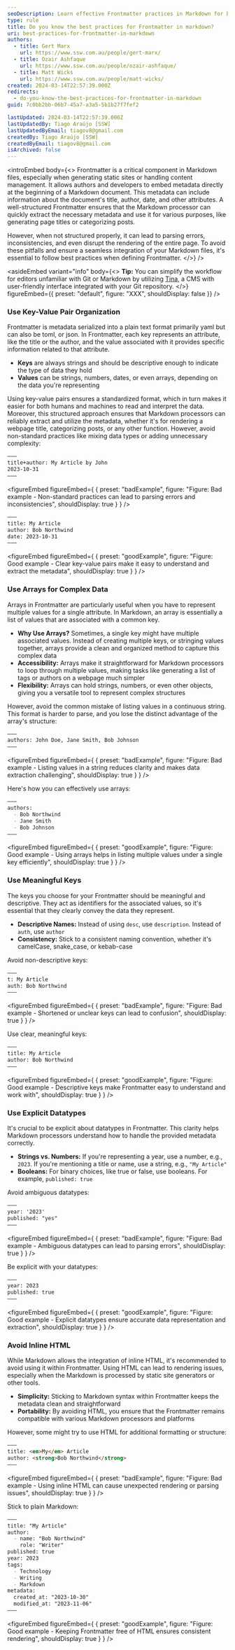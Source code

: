 ```yaml
---
seoDescription: Learn effective Frontmatter practices in Markdown for better metadata management, seamless integration with static site generators, and improved content organization.
type: rule
title: Do you know the best practices for Frontmatter in markdown?
uri: best-practices-for-frontmatter-in-markdown
authors:
  - title: Gert Marx
    url: https://www.ssw.com.au/people/gert-marx/
  - title: Ozair Ashfaque
    url: https://www.ssw.com.au/people/ozair-ashfaque/
  - title: Matt Wicks
    url: https://www.ssw.com.au/people/matt-wicks/
created: 2024-03-14T22:57:39.000Z
redirects:
  - do-you-know-the-best-practices-for-frontmatter-in-markdown
guid: 7c0bb2bb-06b7-45a7-a3a5-5b1b27f7fef2

lastUpdated: 2024-03-14T22:57:39.000Z
lastUpdatedBy: Tiago Araújo [SSW]
lastUpdatedByEmail: tiagov8@gmail.com
createdBy: Tiago Araújo [SSW]
createdByEmail: tiagov8@gmail.com
isArchived: false
---
```


<introEmbed
  body={<>
Frontmatter is a critical component in Markdown files, especially when generating static sites or handling content management. It allows authors and developers to embed metadata directly at the beginning of a Markdown document. This metadata can include information about the document's title, author, date, and other attributes. A well-structured Frontmatter ensures that the Markdown processor can quickly extract the necessary metadata and use it for various purposes, like generating page titles or categorizing posts.

However, when not structured properly, it can lead to parsing errors, inconsistencies, and even disrupt the rendering of the entire page. To avoid these pitfalls and ensure a seamless integration of your Markdown files, it's essential to follow best practices when defining Frontmatter.
  </>}
/>

<asideEmbed
  variant="info"
  body={<>
    **Tip:** You can simplify the workflow for editors unfamiliar with Git or Markdown by utilizing [Tina](https://tina.io), a CMS with user-friendly interface integrated with your Git repository.
  </>}
  figureEmbed={{
    preset: "default",
    figure: "XXX",
    shouldDisplay: false
  }}
/>


### Use Key-Value Pair Organization

Frontmatter is metadata serialized into a plain text format primarily yaml but can also be toml, or json. In Frontmatter, each key represents an attribute, like the title or the author, and the value associated with it provides specific information related to that attribute.

* **Keys** are always strings and should be descriptive enough to indicate the type of data they hold
* **Values** can be strings, numbers, dates, or even arrays, depending on the data you're representing

Using key-value pairs ensures a standardized format, which in turn makes it easier for both humans and machines to read and interpret the data. Moreover, this structured approach ensures that Markdown processors can reliably extract and utilize the metadata, whether it's for rendering a webpage title, categorizing posts, or any other function.
However, avoid non-standard practices like mixing data types or adding unnecessary complexity:

```md
–––
title+author: My Article by John
2023-10-31
–––
```
<figureEmbed figureEmbed={ {
  preset: "badExample",
  figure: "Figure: Bad example - Non-standard practices can lead to parsing errors and inconsistencies",
  shouldDisplay: true
} } />


```md
–––
title: My Article
author: Bob Northwind
date: 2023-10-31
–––
```
<figureEmbed figureEmbed={ {
  preset: "goodExample",
  figure: "Figure: Good example - Clear key-value pairs make it easy to understand and extract the metadata",
  shouldDisplay: true
} } />


### Use Arrays for Complex Data

Arrays in Frontmatter are particularly useful when you have to represent multiple values for a single attribute. In Markdown, an array is essentially a list of values that are associated with a common key.

* **Why Use Arrays?** Sometimes, a single key might have multiple associated values. Instead of creating multiple keys, or stringing values together, arrays provide a clean and organized method to capture this complex data
* **Accessibility:** Arrays make it straightforward for Markdown processors to loop through multiple values, making tasks like generating a list of tags or authors on a webpage much simpler
* **Flexibility:** Arrays can hold strings, numbers, or even other objects, giving you a versatile tool to represent complex structures

However, avoid the common mistake of listing values in a continuous string. This format is harder to parse, and you lose the distinct advantage of the array's structure:

```md
–––
authors: John Doe, Jane Smith, Bob Johnson
–––
```
<figureEmbed figureEmbed={ {
  preset: "badExample",
  figure: "Figure: Bad example - Listing values in a string reduces clarity and makes data extraction challenging",
  shouldDisplay: true
} } />


Here's how you can effectively use arrays:

```md
–––
authors:
  - Bob Northwind
  - Jane Smith
  - Bob Johnson
–––
```
<figureEmbed figureEmbed={ {
  preset: "goodExample",
  figure: "Figure: Good example - Using arrays helps in listing multiple values under a single key efficiently",
  shouldDisplay: true
} } />


### Use Meaningful Keys

The keys you choose for your Frontmatter should be meaningful and descriptive. They act as identifiers for the associated values, so it's essential that they clearly convey the data they represent.

* **Descriptive Names:** Instead of using `desc`, use `description`. Instead of `auth`, use `author`
* **Consistency:** Stick to a consistent naming convention, whether it's camelCase, snake_case, or kebab-case

Avoid non-descriptive keys:

``` md
–––
t: My Article
auth: Bob Northwind
–––
```
<figureEmbed figureEmbed={ {
  preset: "badExample",
  figure: "Figure: Bad example - Shortened or unclear keys can lead to confusion",
  shouldDisplay: true
} } />


Use clear, meaningful keys:

``` md
–––
title: My Article
author: Bob Northwind
–––
```
<figureEmbed figureEmbed={ {
  preset: "goodExample",
  figure: "Figure: Good example - Descriptive keys make Frontmatter easy to understand and work with",
  shouldDisplay: true
} } />


### Use Explicit Datatypes

It's crucial to be explicit about datatypes in Frontmatter. This clarity helps Markdown processors understand how to handle the provided metadata correctly.

* **Strings vs. Numbers:** If you're representing a year, use a number, e.g., `2023`. If you're mentioning a title or name, use a string, e.g., `"My Article"`
* **Booleans:** For binary choices, like true or false, use booleans. For example, `published: true`

Avoid ambiguous datatypes:

``` md
–––
year: '2023'
published: "yes"
–––
```
<figureEmbed figureEmbed={ {
  preset: "badExample",
  figure: "Figure: Bad example - Ambiguous datatypes can lead to parsing errors",
  shouldDisplay: true
} } />


Be explicit with your datatypes:

``` md
–––
year: 2023
published: true
–––
```
<figureEmbed figureEmbed={ {
  preset: "goodExample",
  figure: "Figure: Good example - Explicit datatypes ensure accurate data representation and extraction",
  shouldDisplay: true
} } />


### Avoid Inline HTML

While Markdown allows the integration of inline HTML, it's recommended to avoid using it within Frontmatter. Using HTML can lead to rendering issues, especially when the Markdown is processed by static site generators or other tools.

* **Simplicity:** Sticking to Markdown syntax within Frontmatter keeps the metadata clean and straightforward
* **Portability:** By avoiding HTML, you ensure that the Frontmatter remains compatible with various Markdown processors and platforms

However, some might try to use HTML for additional formatting or structure:

``` md
–––
title: <em>My</em> Article
author: <strong>Bob Northwind</strong>
–––
```
<figureEmbed figureEmbed={ {
  preset: "badExample",
  figure: "Figure: Bad example - Using inline HTML can cause unexpected rendering or parsing issues",
  shouldDisplay: true
} } />


Stick to plain Markdown:

``` md
–––
title: "My Article"
author:
  - name: "Bob Northwind"
    role: "Writer"
published: true
year: 2023
tags:
  - Technology
  - Writing
  - Markdown
metadata:
  created_at: "2023-10-30"
  modified_at: "2023-11-06"
–––
```
<figureEmbed figureEmbed={ {
  preset: "goodExample",
  figure: "Figure: Good example - Keeping Frontmatter free of HTML ensures consistent rendering",
  shouldDisplay: true
} } />
